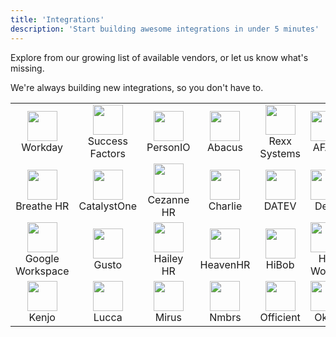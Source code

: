 ```yaml
---
title: 'Integrations'
description: 'Start building awesome integrations in under 5 minutes'
---
```


Explore from our growing list of available vendors, or let us know what's missing.

We're always building new integrations, so you don't have to.

| | | | | | | | |
|:---:|:---:|:---:|:---:|:---:|:---:|:---:|:---:|
|<img height="48" width="48" src="/images/workday_icon@2x.png" />Workday |<img height="48" width="48" src="/images/successfactors_icon@2x.png" />Success<br/>Factors |<img height="48" width="48" src="/images/personio_icon@2x.png" />PersonIO |<img height="48" width="48" src="/images/abacus_icon@2x.png" />Abacus|<img height="48" width="48" src="/images/rexx_icon@2x.png" />Rexx<br/>Systems|<img height="48" width="48" src="/images/afas_icon@2x.png" />AFAS | <img height="48" width="48" src="/images/bamboohr_icon@2x.png" />BambooHR |<img height="48" width="48" src="/images/azuread_icon@2x.png" />Azure AD |
|<img height="48" width="48" src="/images/breathehr_icon@2x.png" />Breathe HR | <img height="48" width="48" src="/images/catalystone_icon@2x.png" />CatalystOne |<img height="48" width="48" src="/images/cezannehr_icon@2x.png" />Cezanne HR | <img height="48" width="48" src="/images/charliehr_icon@2x.png" />Charlie | <img height="48" width="48" src="/images/datev_icon@2x.png" /> DATEV | <img height="48" width="48" src="/images/deel_icon@2x.png" />Deel | <img height="48" width="48" src="/images/entraid_icon@2x.png" />EntraID | <img height="48" width="48" src="/images/eurecia_icon@2x.png" />Eurecia |
|<img height="48" width="48" src="/images/googleworkspace_icon@2x.png" /> Google<br/>Workspace | <img height="48" width="48" src="/images/gusto_icon@2x.png" /> Gusto | <img height="48" width="48" src="/images/haileyhr_icon@2x.png" /> Hailey HR | <img height="48" width="48" src="/images/heavenhr_icon@2x.png" />  HeavenHR |<img height="48" width="48" src="/images/hibob_icon@2x.png" /> HiBob | <img height="48" width="48" src="/images/hrworks_icon@2x.png" /> HR Works | <img height="48" width="48" src="/images/humaans_icon@2x.png" /> Humaans | <img height="48" width="48" src="/images/iriscascade_icon@2x.png" /> IRIS Cascade |
|<img height="48" width="48" src="/images/kenjo_icon@2x.png" /> Kenjo | <img height="48" width="48" src="/images/lucca_icon@2x.png" /> Lucca | <img height="48" width="48" src="/images/mirus_icon@2x.png" /> Mirus | <img height="48" width="48" src="/images/nmbrs_icon@2x.png" /> Nmbrs | <img height="48" width="48" src="/images/officient_icon@2x.png" /> Officient | <img height="48" width="48" src="/images/okta_icon@2x.png" /> Okta | <img height="48" width="48" src="/images/humaans_icon@2x.png" /> Humaans | <img height="48" width="48" src="/images/humaans_icon@2x.png" /> Humaans |

